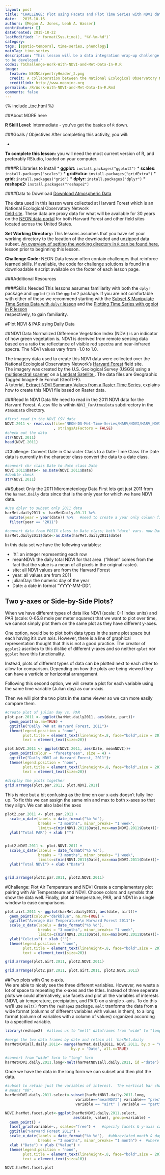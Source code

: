 ```yaml
---
layout: post
title: "CHALLENGE: Plot using Facets and Plot Time Series with NDVI data"
date:   2015-10-16
authors: [Megan A. Jones, Leah A. Wasser]
contributors: []
dateCreated: 2015-10-22
lastModified: `r format(Sys.time(), "%Y-%m-%d")`
category:  
tags: [spatio-temporal, time-series, phenology]
mainTag: time-series
description: "This lesson will be a data integration wrap-up challenge lesson -
to be developed."
code1: TSChallenge-Work-With-NDVI-and-Met-Data-In-R.R
image:
  feature: NEONCarpentryHeader_2.png
  credit: A collaboration between the National Ecological Observatory Network (NEON) and Data Carpentry
  creditlink: http://www.neoninc.org
permalink: /R/Work-With-NDVI-and-Met-Data-In-R.Rmd
comments: false
---
```


{% include _toc.html %}

##About
MORE here

**R Skill Level:** Intermediate - you've got the basics of `R` down.

<div id="objectives" markdown="1">

###Goals / Objectives
After completing this activity, you will:

 * 

**To complete this lesson:** you will need the most current version of R, and 
preferably RStudio, loaded on your computer.

####R Libraries to Install
* **ggplot:** `install.packages("ggplot2")`
* **scales:** `install.packages("scales")`
* **gridExtra:** `install.packages("gridExtra")`
* **grid:** `install.packages("grid")`
* **dplyr:** `install.packages("dplyr")`
* **reshape2:** `install.packages("reshape2")`

####Data to Download
<a href="https://ndownloader.figshare.com/files/3579861" class="btn btn-success"> Download Atmospheric Data</a>

The data used in this lesson were collected at Harvard Forest which is
an National Ecological Observatory Network  
<a href="http://www.neoninc.org/science-design/field-sites/harvard-forest" target="_blank"> field site</a>. 
These data are proxy data for what will be available for 30 years
on the [NEON data portal](http://data.neoninc.org/ "NEON data")
for both Harvard Forest and other field sites located across the United States.

**Set Working Directory:** This lessons assumes that you have set your working 
directory to the location of the downloaded and unzipped data subset. [An overview
of setting the working directory in `R` can be found here.]({{site.baseurl}}/R/Set-Working-Directory "R Working Directory Lesson") 
lesson prior to beginning this lesson.

**Challenge Code:** NEON Data lesson often contain challenges that reinforce 
learned skills. If available, the code for challenge solutions is found in a 
downloadable `R` script available on the footer of each lesson page.

###Additional Resources

####Skills Needed
This lessons assumes familiarity with both the `dplyr` package and `ggplot()` in
the `ggplot2` package.  If you are not comfortable with either of these we
recommend starting with the [Subset & Manipulate Time Series Data with `dplyr` lesson]({{site.baseurl}}/R/Time-Series-Subset-dplyr/ "Learn dplyr") 
and the [Plotting Time Series with ggplot in R lesson]({{site.baseurl}}/R/Time-Series-Plot-ggplot/ "Learn ggplot")  
respectively, to gain familiarity.


</div>

#Plot NDVI & PAR using Daily Data

##NDVI Data
Normalized Difference Vegetation Index (NDVI) is an indicator of how green vegetation is.  NDVI is derrived from remote sensing data based on a ratio the reflectance of visible red spectra and near-infrared specra.  The NDVI values vary from -1.0 to 1.0.  

The imagery data used to create this NDVI data were collected over
the National Ecological Observatory Network's
<a href="http://www.neoninc.org/science-design/field-sites/harvard-forest" target="_blank" >Harvard Forest</a>
field site.  
The imagery was created by the U.S. Geological Survey (USGS) using a 
<a href="http://eros.usgs.gov/#/Find_Data/Products_and_Data_Available/MSS" target="_blank" >  multispectral scanner</a>
on a <a href="http://landsat.usgs.gov" target="_blank" > Landsat Satellite </a>.
The data files are Geographic Tagged Image-File Format (GeoTIFF).  
A tutorial,
[Extract NDVI Summary Values from a Raster Time Series]({{ site.baseurl}}/R/Extract-NDVI-From-Rasters-In-R/), 
explains how to create this NDVI file based on Raster data. 

###Read In NDVI Data
We need to read in the 2011 NDVI data for the Harvard Forest. A .csv file is
within `NDVI_ForAtmosData` subdirectory in the `AtmosData` directory.
```r
#first read in the NDVI CSV data
NDVI.2011 <- read.csv(file="NEON-DS-Met-Time-Series/HARV/NDVI/HARV_NDVI_2011.csv"
                      , stringsAsFactors = FALSE)
#check out the data
str(NDVI.2011)
head(NDVI.2011)
```

#Challenge: Convert Date in Character Class to a Date-Time Class
The Date data is currently in the character class convert the data to a date
class. 

``` r
#convert chr class Date to date class Date
NDVI.2011$Date<- as.Date(NDVI.2011$Date)
#double check
str(NDVI.2011)
```

##Subset Only the 2011 Micrometeology Data
First lets get just 2011 from the `harmet.Daily` data since that is the only
year for which we have NDVI data.

```r
#Use dplyr to subset only 2011 data
harMet.daily2011 <- harMetDaily.09.11 %>% 
  mutate(year = year(date)) %>%   #need to create a year only column first
  filter(year == "2011")

#convert data from POSIX class to Date class; both "date" vars. now Date class
harMet.daily2011$date<-as.Date(harMet.daily2011$date)
```

In this data set we have the following variables:  

* 'X': an integer representing each row
* meanNDVI: the daily total NDVI for that area.  ("Mean" comes from the fact that the value is a mean of all pixels in the original raster).
* site: all NDVI values are from the Harvard Forest
* year: all values are from 2011
* julianDay: the numeric day of the year
* Date: a date in format "YYYY-MM-DD".

## Two y-axes or Side-by-Side Plots?
When we have different types of data like NDVI (scale: 0-1 index units) and PAR
(scale: 0-65.8 mole per meter squared) that we want to plot over time, we cannot
simply plot them on the same plot as they have different y-axes.  

One option, would be to plot both data types in the same plot space but each
having it's own axis.  However, there is a line of graphical representation 
thought that this is not a good practice.  The creator of `ggplot2` ascribes to
this dislike of different y-axes and so neither `qplot` nor `ggplot` have this
functionality.  

Instead, plots of different types of data can be plotted next to each other to 
allow for comparison.  Depending on how the plots are being viewed they can have
a verticle or horizontal arrangement.  

Following this second option, we will create a plot for each variable using the
same time variable (Julian day) as our x-axis.

Then we will plot the two plots in the same viewer so we can more easily compare
them.  

``` r
#create plot of julian day vs. PAR
plot.par.2011 <- ggplot(harMet.daily2011, aes(date, part))+
  geom_point(na.rm=TRUE) +
  ggtitle("Daily PAR at Harvard Forest, 2011")+
  theme(legend.position = "none",
        plot.title = element_text(lineheight=.8, face="bold",size = 20),
        text = element_text(size=20))

plot.NDVI.2011 <- ggplot(NDVI.2011, aes(Date, meanNDVI))+
  geom_point(colour = "forestgreen", size = 4) +
  ggtitle("Daily NDVI at Harvard Forest, 2011")+
  theme(legend.position = "none",
        plot.title = element_text(lineheight=.8, face="bold",size = 20),
        text = element_text(size=20))
 
#display the plots together
grid.arrange(plot.par.2011, plot.NDVI.2011) 
```

This is nice but a bit confusing as the time on our x-axis doesn't fully line
up.  To fix this we can assign the same min and max to both x-axes so that
they align.  We can also label the axes 

``` r
plot2.par.2011 <- plot.par.2011 +
  scale_x_date(labels = date_format("%b %d"),
               breaks = "3 months", minor_breaks= "1 week",
               limits=c(min(NDVI.2011$Date),max=max(NDVI.2011$Date)))+
  ylab("Total PAR") + xlab ("")
 

plot2.NDVI.2011 <- plot.NDVI.2011 +
  scale_x_date(labels = date_format("%b %d"),
               breaks = "3 months", minor_breaks= "1 week",
               limits=c(min(NDVI.2011$Date),max=max(NDVI.2011$Date)))+
  ylab("Total NDVI") + xlab ("Date")


grid.arrange(plot2.par.2011, plot2.NDVI.2011) 
```

#Challenge: Plot Air Temperature and NDVI
Create a complementary plot pairing with Air Temperateure and NDVI.  Choose
colors and symobls that show the data well.  Finally, plot air temperature, PAR,
and NDVI in a single window to ease comparisons.  

``` r
plot.airt.2011 <- ggplot(harMet.daily2011, aes(date, airt))+
  geom_point(colour="darkblue", na.rm=TRUE) +
  ggtitle("Average Air Temperature\n Harvard Forest 2011")+
  scale_x_date(labels = date_format("%b %d"),
               breaks = "3 months", minor_breaks= "1 week",
               limits=c(min(NDVI.2011$Date),max=max(NDVI.2011$Date)))+
  ylab("Celcius") + xlab ("")+
  theme(legend.position = "none",
        plot.title = element_text(lineheight=.8, face="bold",size = 20),
        text = element_text(size=20))

grid.arrange(plot.airt.2011, plot2.NDVI.2011) 

grid.arrange(plot2.par.2011, plot.airt.2011, plot2.NDVI.2011) 
```


##Two plots with One x-axis.  
We are able to nicely see the three different variables.  However, we waste a
lot of space to repeating the x-axes and the titles.  Instead of three seperate
plots we could alternatively, use facets and plot all the variables of interests
(NDVI, air temperature, precipiation, and PAR) on a single x-axis.  To do this
we'll 
use `melt()` from the `reshape2` package. `melt` tranforms the data from a wide
format (columns of different variables with values in them), to a long format 
(column of variables with a column of values) organized according to a specified
variable.  

```r

library(reshape2)  #allows us to "melt" dataframes from "wide" to "long"

#merge the two data frames by date and retain all 'harMet.daily
harMetNDVIall.daily.2011<- merge(harMet.daily2011, NDVI.2011, by.x = "date", 
                              by.y = "Date", all.x=TRUE)

#convert from "wide" form to "long" form
harMetNDVI.daily.2011.long<-melt(harMetNDVIall.daily.2011, id ="date")
```

Once we have the data in the long form we can subset and then plot the data. 

``` r
#subset to retain just the variables of interest.  The vertical bar character
# means "OR".
harMetNDVI.daily.2011.select<-subset(harMetNDVI.daily.2011.long,
                                variable=="meanNDVI"| variable== "prec"|
                                variable == "airt" | variable == "part")

NDVI.harMet.facet.plot<-ggplot(harMetNDVI.daily.2011.select,
                               aes(date, value), group=variable) +
  geom_point() +
  facet_grid(variable~., scales="free") +   #specify facets & y-axis can vary
  ggtitle("Harvard Forest 2011") +
  scale_x_date(labels = date_format("%b %d"),  #abbreviated month & day
               breaks = "3 months", minor_breaks= "1 month") +  #where grid is
  xlab ("Date") + ylab ("Value") +
  theme(legend.position = "none",
        plot.title = element_text(lineheight=.8, face="bold",size = 20),
        text = element_text(size=10)) 

NDVI.harMet.facet.plot

```
